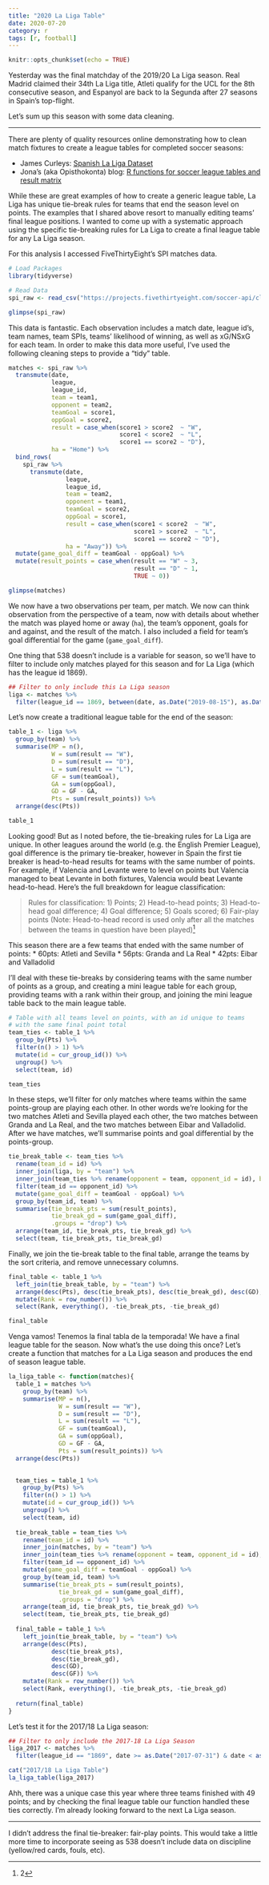 ```yaml
---
title: "2020 La Liga Table"
date: 2020-07-20
category: r
tags: [r, football]
---
```


```r
knitr::opts_chunk$set(echo = TRUE)
```

Yesterday was the final matchday of the 2019/20 La Liga season. Real Madrid claimed their 34th La Liga title, Atleti qualify for the UCL for the 8th consecutive season, and Espanyol are back to la Segunda after 27 seasons in Spain's top-flight.

Let's sum up this season with some data cleaning. 

***

There are plenty of quality resources online demonstrating how to clean match fixtures to create a league tables for completed soccer seasons:

- James Curleys: [Spanish La Liga Dataset](https://rpubs.com/jalapic/laliga)
- Jona's (aka Opisthokonta) blog: [R functions for soccer league tables and result matrix](http://opisthokonta.net/?p=18)

While these are great examples of how to create a generic league table, La Liga has unique tie-break rules for teams that end the season level on points. The examples that I shared above resort to manually editing teams' final league positions. I wanted to come up with a systematic approach using the specific tie-breaking rules for La Liga to create a final league table for any La Liga season.

For this analysis I accessed FiveThirtyEight's SPI matches data. 
```r
# Load Packages
library(tidyverse)

# Read Data
spi_raw <- read_csv("https://projects.fivethirtyeight.com/soccer-api/club/spi_matches.csv")

glimpse(spi_raw)
```

This data is fantastic. Each observation includes a match date, league id's, team names, team SPIs, teams' likelihood of winning, as well as xG/NSxG for each team. In order to make this data more useful, I've used the following cleaning steps to provide a "tidy" table. 


```r
matches <- spi_raw %>% 
  transmute(date, 
            league, 
            league_id, 
            team = team1, 
            opponent = team2, 
            teamGoal = score1, 
            oppGoal = score2, 
            result = case_when(score1 > score2  ~ "W", 
                               score1 < score2  ~ "L", 
                               score1 == score2 ~ "D"), 
            ha = "Home") %>% 
  bind_rows(
    spi_raw %>% 
      transmute(date, 
                league, 
                league_id, 
                team = team2, 
                opponent = team1, 
                teamGoal = score2, 
                oppGoal = score1, 
                result = case_when(score1 < score2  ~ "W", 
                                   score1 > score2  ~ "L", 
                                   score1 == score2 ~ "D"), 
                ha = "Away")) %>% 
  mutate(game_goal_diff = teamGoal - oppGoal) %>% 
  mutate(result_points = case_when(result == "W" ~ 3, 
                                   result == "D" ~ 1, 
                                   TRUE ~ 0))

glimpse(matches)
```

We now have a two observations per team, per match. We now can think observation from the perspective of a team, now with details about whether the match was played home or away (`ha`), the team's opponent, goals for and against, and the result of the match. I also included a field for team's goal differential for the game (`game_goal_diff`). 

One thing that 538 doesn't include is a variable for season, so we'll have to filter to include only matches played for this season and for La Liga (which has the league id 1869). 

```r
## Filter to only include this La Liga season
liga <- matches %>% 
  filter(league_id == 1869, between(date, as.Date("2019-08-15"), as.Date("2020-07-20")))

```

Let's now create a traditional league table for the end of the season:

```r
table_1 <- liga %>% 
  group_by(team) %>% 
  summarise(MP = n(), 
            W = sum(result == "W"), 
            D = sum(result == "D"), 
            L = sum(result == "L"), 
            GF = sum(teamGoal), 
            GA = sum(oppGoal),  
            GD = GF - GA, 
            Pts = sum(result_points)) %>% 
  arrange(desc(Pts))

table_1
```

Looking good! But as I noted before, the tie-breaking rules for La Liga are unique. In other leagues around the world (e.g. the English Premier League), goal difference is the primary tie-breaker, however in Spain the first tie breaker is head-to-head results for teams with the same number of points. For example, if Valencia and Levante were to level on points but Valencia managed to beat Levante in both fixtures, Valencia would beat Levante head-to-head. Here's the full breakdown for league classification:

> Rules for classification: 1) Points; 2) Head-to-head points; 3) Head-to-head goal difference; 4) Goal difference; 5) Goals scored; 6) Fair-play points (Note: Head-to-head record is used only after all the matches between the teams in question have been played)^[2]

This season there are a few teams that ended with the same number of points:
* 60pts: Atleti and Sevilla
* 56pts: Granda and La Real
* 42pts: Eibar and Valladolid

I'll deal with these tie-breaks by considering teams with the same number of points as a group, and creating a mini league table for each group, providing teams with a rank within their group, and joining the mini league table back to the main league table.

```r
# Table with all teams level on points, with an id unique to teams 
# with the same final point total
team_ties <- table_1 %>% 
  group_by(Pts) %>% 
  filter(n() > 1) %>% 
  mutate(id = cur_group_id()) %>% 
  ungroup() %>% 
  select(team, id)

team_ties
```

In these steps, we'll filter for only matches where teams within the same points-group are playing each other. In other words we're looking for the two matches Atleti and Sevilla played each other, the two matches between Granda and La Real, and the two matches between Eibar and Valladolid. After we have matches, we'll summarise points and goal differential by the points-group.

```r
tie_break_table <- team_ties %>% 
  rename(team_id = id) %>% 
  inner_join(liga, by = "team") %>% 
  inner_join(team_ties %>% rename(opponent = team, opponent_id = id), by = "opponent") %>% 
  filter(team_id == opponent_id) %>% 
  mutate(game_goal_diff = teamGoal - oppGoal) %>% 
  group_by(team_id, team) %>% 
  summarise(tie_break_pts = sum(result_points), 
            tie_break_gd = sum(game_goal_diff), 
            .groups = "drop") %>% 
  arrange(team_id, tie_break_pts, tie_break_gd) %>% 
  select(team, tie_break_pts, tie_break_gd)
```

Finally, we join the tie-break table to the final table, arrange the teams by the sort criteria, and remove unnecessary columns.

```r
final_table <- table_1 %>% 
  left_join(tie_break_table, by = "team") %>% 
  arrange(desc(Pts), desc(tie_break_pts), desc(tie_break_gd), desc(GD), desc(GF)) %>% 
  mutate(Rank = row_number()) %>% 
  select(Rank, everything(), -tie_break_pts, -tie_break_gd)

final_table
```

Venga vamos! Tenemos la final tabla de la temporada! We have a final league table for the season. Now what's the use doing this once? Let's create a function that matches for a La Liga season and produces the end of season league table.

```r
la_liga_table <- function(matches){
  table_1 = matches %>% 
    group_by(team) %>% 
    summarise(MP = n(), 
              W = sum(result == "W"), 
              D = sum(result == "D"), 
              L = sum(result == "L"), 
              GF = sum(teamGoal), 
              GA = sum(oppGoal),  
              GD = GF - GA, 
              Pts = sum(result_points)) %>% 
  arrange(desc(Pts))

  
  team_ties = table_1 %>% 
    group_by(Pts) %>% 
    filter(n() > 1) %>% 
    mutate(id = cur_group_id()) %>% 
    ungroup() %>% 
    select(team, id)
  
  tie_break_table = team_ties %>% 
    rename(team_id = id) %>% 
    inner_join(matches, by = "team") %>% 
    inner_join(team_ties %>% rename(opponent = team, opponent_id = id), by = "opponent") %>% 
    filter(team_id == opponent_id) %>% 
    mutate(game_goal_diff = teamGoal - oppGoal) %>% 
    group_by(team_id, team) %>% 
    summarise(tie_break_pts = sum(result_points), 
              tie_break_gd = sum(game_goal_diff), 
              .groups = "drop") %>% 
    arrange(team_id, tie_break_pts, tie_break_gd) %>% 
    select(team, tie_break_pts, tie_break_gd)
  
  final_table = table_1 %>% 
    left_join(tie_break_table, by = "team") %>% 
    arrange(desc(Pts), 
            desc(tie_break_pts), 
            desc(tie_break_gd), 
            desc(GD), 
            desc(GF)) %>% 
    mutate(Rank = row_number()) %>% 
    select(Rank, everything(), -tie_break_pts, -tie_break_gd)
  
  return(final_table)
}
```

Let's test it for the 2017/18 La Liga season:

```r
## Filter to only include the 2017-18 La Liga Season
liga_2017 <- matches %>% 
  filter(league_id == "1869", date >= as.Date("2017-07-31") & date < as.Date("2018-07-31"))

cat("2017/18 La Liga Table")
la_liga_table(liga_2017)
```

Ahh, there was a unique case this year where three teams finished with 49 points; and by checking the final league table our function handled these ties correctly. I'm already looking forward to the next La Liga season.

***

I didn't address the final tie-breaker: fair-play points. This would take a little more time to incorporate seeing as 538 doesn't include data on discipline (yellow/red cards, fouls, etc).